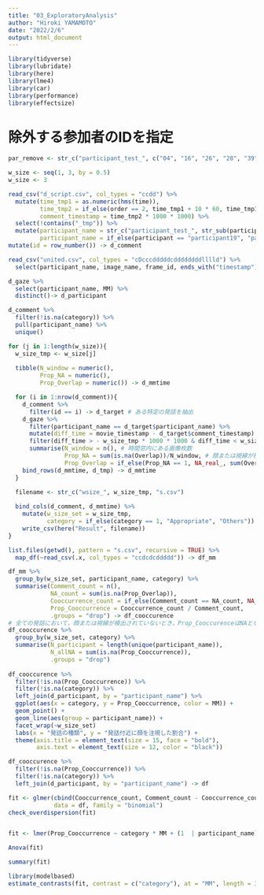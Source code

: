 ```yaml
---
title: "03_ExploratoryAnalysis"
author: "Hiroki YAMAMOTO"
date: "2022/2/6"
output: html_document
---
```



```r
library(tidyverse)
library(lubridate)
library(here)
library(lme4)
library(car)
library(performance)
library(effectsize)
```

# 除外する参加者のIDを指定
```r
par_remove <- str_c("participant_test_", c("04", "16", "26", "28", "39"))

w_size <- seq(1, 3, by = 0.5)
w_size <- 3
```

```r
read_csv("d_script.csv", col_types = "ccdd") %>% 
  mutate(time_tmp1 = as.numeric(hms(time)),
         time_tmp2 = if_else(order == 2, time_tmp1 + 10 * 60, time_tmp1),
         comment_timestamp = time_tmp2 * 1000 * 1000) %>% 
  select(!contains("_tmp")) %>% 
  mutate(participant_name = str_c("participant_test_", str_sub(participant, start = -2, end = -1)),
         participant_name = if_else(participant == "participant19", "participant_test_18 (2)", participant_name)) %>%  filter(!participant_name %in% par_remove) %>% 
mutate(id = row_number()) -> d_comment

read_csv("united.csv", col_types = "cDcccdddddcddddddddlllld") %>% 
  select(participant_name, image_name, frame_id, ends_with("timestamp"), gaze, face_detect, Overlap, MM) -> d_gaze

d_gaze %>% 
  select(participant_name, MM) %>% 
  distinct()-> d_participant
```

```r
d_comment %>% 
  filter(!is.na(category)) %>% 
  pull(participant_name) %>% 
  unique()
```

```r
for (j in 1:length(w_size)){
  w_size_tmp <- w_size[j]
  
  tibble(N_window = numeric(),
         Prop_NA = numeric(),
         Prop_Overlap = numeric()) -> d_mmtime

  for (i in 1:nrow(d_comment)){
    d_comment %>% 
      filter(id == i) -> d_target # ある特定の発話を抽出
    d_gaze %>% 
      filter(participant_name == d_target$participant_name) %>% 
      mutate(diff_time = movie_timestamp - d_target$comment_timestamp) %>% 
      filter(diff_time > - w_size_tmp * 1000 * 1000 & diff_time < w_size_tmp * 1000 * 1000) %>% # 発話時刻との時差が閾値以下の画像を抽出
      summarise(N_window = n(), # 時間窓内にある画像枚数
                Prop_NA = sum(is.na(Overlap))/N_window, # 顔または視線が検出されていない割合
                Prop_Overlap = if_else(Prop_NA == 1, NA_real_, sum(Overlap, na.rm = TRUE)/N_window)) -> d_tmp
    bind_rows(d_mmtime, d_tmp) -> d_mmtime
  }
  
  filename <- str_c("wsize_", w_size_tmp, "s.csv")

  bind_cols(d_comment, d_mmtime) %>% 
    mutate(w_size_set = w_size_tmp,
           category = if_else(category == 1, "Appropriate", "Others")) %>% 
    write_csv(here("Result", filename))
}
```

```r
list.files(getwd(), pattern = "s.csv", recursive = TRUE) %>% 
  map_df(~read_csv(.x, col_types = "ccdcdcddddd")) -> df_mm

df_mm %>% 
  group_by(w_size_set, participant_name, category) %>%
  summarise(Comment_count = n(),
            NA_count = sum(is.na(Prop_Overlap)),
            Cooccurrence_count = if_else(Comment_count == NA_count, NA_integer_, sum(Prop_Overlap > 0, na.rm = TRUE)),
            Prop_Cooccurrence = Cooccurrence_count / Comment_count,
            .groups = "drop") -> df_cooccurence
# 全ての発話において，顔または視線が検出されていないとき，Prop_CooccurenceはNAとなる
df_cooccurence %>% 
  group_by(w_size_set, category) %>% 
  summarise(N_participant = length(unique(participant_name)),
            N_allNA = sum(is.na(Prop_Cooccurrence)),
            .groups = "drop")
  
df_cooccurence %>%  
  filter(!is.na(Prop_Cooccurrence)) %>% 
  filter(!is.na(category)) %>% 
  left_join(d_participant, by = "participant_name") %>% 
  ggplot(aes(x = category, y = Prop_Cooccurrence, color = MM)) +
  geom_point() +
  geom_line(aes(group = participant_name)) +
  facet_wrap(~w_size_set)
  labs(x = "発話の種類", y = "発話付近に顔を注視した割合") +
  theme(axis.title = element_text(size = 15, face = "bold"),
        axis.text = element_text(size = 12, color = "black"))
```

```r
df_cooccurence %>%  
  filter(!is.na(Prop_Cooccurrence)) %>% 
  filter(!is.na(category)) %>% 
  left_join(d_participant, by = "participant_name") -> df

fit <- glmer(cbind(Cooccurrence_count, Comment_count - Cooccurrence_count) ~ category * MM + (1 |participant_name),
             data = df, family = "binomial")
check_overdispersion(fit)


fit <- lmer(Prop_Cooccurrence ~ category * MM + (1  | participant_name), data = df)

Anova(fit)

summary(fit)

library(modelbased)
estimate_contrasts(fit, contrast = c("category"), at = "MM", length = 3, adjust = "holm")
```

